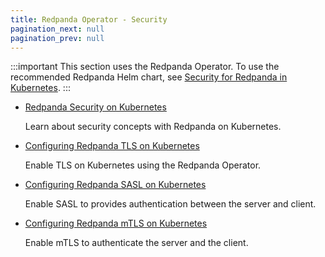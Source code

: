 ```yaml
---
title: Redpanda Operator - Security
pagination_next: null
pagination_prev: null
---
```


<head>
    <meta name="title" content="Redpanda BYOC Cloud"/>
    <meta name="description" content="Redpanda BYOC Cloud Deployment"/>
</head>

:::important
This section uses the Redpanda Operator. To use the recommended Redpanda Helm chart, see [Security for Redpanda in Kubernetes](../../../manage/kubernetes/security).
:::


- [Redpanda Security on Kubernetes](../../redpanda-operator/security-kubernetes)

   Learn about security concepts with Redpanda on Kubernetes.

- [Configuring Redpanda TLS on Kubernetes](../../redpanda-operator/tls-kubernetes)

   Enable TLS on Kubernetes using the Redpanda Operator. 

- [Configuring Redpanda SASL on Kubernetes](../../redpanda-operator/kubernetes-sasl)

   Enable SASL to provides authentication between the server and client. 

- [Configuring Redpanda mTLS on Kubernetes](../../redpanda-operator/kubernetes-mtls)

   Enable mTLS to authenticate the server and the client. 